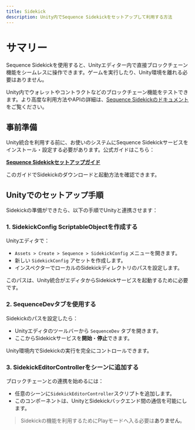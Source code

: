 ```yaml
---
title: Sidekick
description: Unity内でSequence Sidekickをセットアップして利用する方法
---
```


# サマリー
Sequence Sidekickを使用すると、Unityエディター内で直接ブロックチェーン機能をシームレスに操作できます。ゲームを実行したり、Unity環境を離れる必要はありません。

Unity内でウォレットやコントラクトなどのブロックチェーン機能をテストできます。より高度な利用方法やAPIの詳細は、[Sequence Sidekickのドキュメント](https://docs.sequence.xyz/solutions/infrastructure/sidekick/overview)をご覧ください。

## 事前準備
Unity統合を利用する前に、お使いのシステムにSequence Sidekickサービスをインストール・設定する必要があります。公式ガイドはこちら：

**[Sequence Sidekickセットアップガイド](https://docs.sequence.xyz/solutions/infrastructure/sidekick/overview)**

このガイドでSidekickのダウンロードと起動方法を確認できます。

## Unityでのセットアップ手順
Sidekickの準備ができたら、以下の手順でUnityと連携させます：

### 1. SidekickConfig ScriptableObjectを作成する
Unityエディタで：
- `Assets > Create > Sequence > SidekickConfig` メニューを開きます。
- 新しい `SidekickConfig` アセットを作成します。
- インスペクターでローカルのSidekickディレクトリのパスを設定します。

このパスは、Unity統合がエディタからSidekickサービスを起動するために必要です。

### 2. SequenceDevタブを使用する
Sidekickのパスを設定したら：
- Unityエディタのツールバーから `SequenceDev` タブを開きます。
- ここからSidekickサービスを**開始**・**停止**できます。

Unity環境内でSidekickの実行を完全にコントロールできます。

### 3. SidekickEditorControllerをシーンに追加する
ブロックチェーンとの連携を始めるには：
- 任意のシーンに`SidekickEditorController`スクリプトを追加します。
- このコンポーネントは、UnityとSidekickバックエンド間の通信を可能にします。

> Sidekickの機能を利用するためにPlayモードへ入る必要は**ありません**。